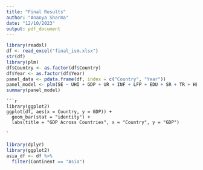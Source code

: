 ```yaml
---
title: "Final Results"
author: "Ananya Sharma"
date: "12/10/2023"
output: pdf_document
---
```

```r
library(readxl)
df <- read_excel("final_ism.xlsx")
str(df)
library(plm)
df$Country <- as.factor(df$Country)
df$Year <- as.factor(df$Year)
panel_data <- pdata.frame(df, index = c("Country", "Year"))
panel_model <- plm(SE ~ UHI + GDP + UR + INF + LFP + EDU + SR + TR + HE, data = panel_data, model = "within")
summary(panel_model)

```

```
```r
library(ggplot2)
ggplot(df, aes(x = Country, y = GDP)) +
  geom_bar(stat = "identity") +
  labs(title = "GDP Across Countries", x = "Country", y = "GDP")
```

`
```r
library(dplyr)
library(ggplot2)
asia_df <- df %>%
  filter(Continent == "Asia")

```

